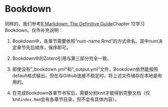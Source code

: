 # Bookdown

同样的，我们参考[R Markdown: The Definitive Guide](https://bookdown.org/yihui/rmarkdown/books.html)Chapter 12学习Bookdown。仅作补充说明：

1. Bookdown中，各章节需要依照“num-name.Rmd”的方式命名。其中num决定章节先后顺序，保序即可。

2. Bookdown中的Zotero引用与第三部分完全一致。

3. 即使没有"_bookdown.yml"和"_output.yml"文件，Bookdown依然能按照default格式输出。但在与Github连接不稳定时，将上述文件储存在本地是有用的。

4. 在完成Bookdown各章节书写后，需要分别knit才能得到完整文档（仅knit`index.Rmd`会有各章节目录，但不会有具体内容）。

